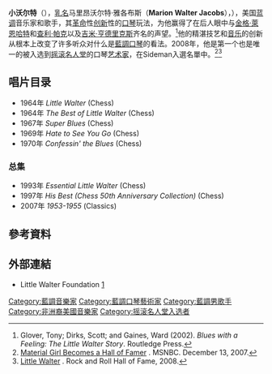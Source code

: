 '''小沃尔特'''（{{lang-en|'''Little Walter'''}}），[[乳名|乳名]]马里昂沃尔特·雅各布斯（'''Marion Walter Jacobs'''），{{bd|1930年|5月1日|1968年|2月15日}}），美国[[蓝调|蓝调]]音乐家和歌手，其[[革命|革命]]性[[创新|创新]]性的[[口琴|口琴]]玩法，为他赢得了在后人眼中与[[金格·萊恩哈特|金格·萊恩哈特]]和[[查利·帕克|查利·帕克]]以及[[吉米·亨德里克斯|吉米·亨德里克斯]]齐名的声望。<ref name="Glover">Glover, Tony; Dirks, Scott; and Gaines, Ward (2002). ''Blues with a Feeling: The Little Walter Story''. Routledge Press.</ref>他的精湛技艺和[[音乐|音乐]]的创新从根本上改变了许多听众对什么是[[藍調口琴|藍調口琴]]的看法。2008年，他是第一个也是唯一的被入选到[[摇滚名人堂|摇滚名人堂]]的口琴[[艺术家|艺术家]]，在Sideman入選名單中。<ref>[http://www.msnbc.msn.com/id/22242651/ Material Girl Becomes a Hall of Famer] {{Wayback|url=http://www.msnbc.msn.com/id/22242651/ |date=20081207163525 }}. MSNBC. December 13, 2007.</ref><ref>[http://rockhall.com/inductees/little-walter/ Little Walter] {{Wayback|url=http://rockhall.com/inductees/little-walter/ |date=20180705204023 }}. Rock and Roll Hall of Fame, 2008.</ref>

==唱片目录==
*1964年 ''Little Walter'' (Chess)
*1964年 ''The Best of Little Walter'' (Chess)
*1967年 ''Super Blues'' (Chess)
*1969年 ''Hate to See You Go'' (Chess)
*1970年 ''Confessin' the Blues'' (Chess)
===总集===
*1993年 ''Essential Little Walter'' (Chess)
*1997年 ''His Best (Chess 50th Anniversary Collection)'' (Chess)
*2007年 ''1953-1955'' (Classics)

==參考資料==

{{Reflist}}

==外部連結==
*Little Walter Foundation [http://www.littlewalterfoundation.org] {{Wayback|url=http://www.littlewalterfoundation.org/ |date=20191204133918 }}
{{摇滚名人堂2008届入选者}}
{{Authority control}}
{{DEFAULTSORT:Little Walter}}
[[Category:藍調音樂家|Category:藍調音樂家]]
[[Category:藍調口琴藝術家|Category:藍調口琴藝術家]]
[[Category:藍調男歌手|Category:藍調男歌手]]
[[Category:非洲裔美國音樂家|Category:非洲裔美國音樂家]]
[[Category:摇滚名人堂入选者|Category:摇滚名人堂入选者]]